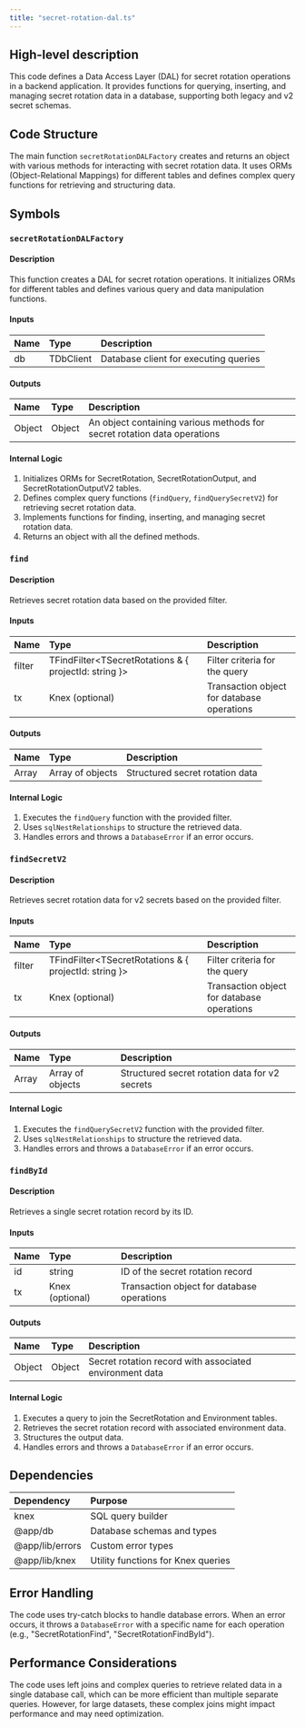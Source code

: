 ```yaml
---
title: "secret-rotation-dal.ts"
---
```


## High-level description
This code defines a Data Access Layer (DAL) for secret rotation operations in a backend application. It provides functions for querying, inserting, and managing secret rotation data in a database, supporting both legacy and v2 secret schemas.

## Code Structure
The main function `secretRotationDALFactory` creates and returns an object with various methods for interacting with secret rotation data. It uses ORMs (Object-Relational Mappings) for different tables and defines complex query functions for retrieving and structuring data.

## Symbols

### `secretRotationDALFactory`
#### Description
This function creates a DAL for secret rotation operations. It initializes ORMs for different tables and defines various query and data manipulation functions.

#### Inputs
| Name | Type | Description |
|:-----|:-----|:------------|
| db | TDbClient | Database client for executing queries |

#### Outputs
| Name | Type | Description |
|:-----|:-----|:------------|
| Object | Object | An object containing various methods for secret rotation data operations |

#### Internal Logic
1. Initializes ORMs for SecretRotation, SecretRotationOutput, and SecretRotationOutputV2 tables.
2. Defines complex query functions (`findQuery`, `findQuerySecretV2`) for retrieving secret rotation data.
3. Implements functions for finding, inserting, and managing secret rotation data.
4. Returns an object with all the defined methods.

### `find`
#### Description
Retrieves secret rotation data based on the provided filter.

#### Inputs
| Name | Type | Description |
|:-----|:-----|:------------|
| filter | TFindFilter&lt;TSecretRotations & { projectId: string }&gt; | Filter criteria for the query |
| tx | Knex (optional) | Transaction object for database operations |

#### Outputs
| Name | Type | Description |
|:-----|:-----|:------------|
| Array | Array of objects | Structured secret rotation data |

#### Internal Logic
1. Executes the `findQuery` function with the provided filter.
2. Uses `sqlNestRelationships` to structure the retrieved data.
3. Handles errors and throws a `DatabaseError` if an error occurs.

### `findSecretV2`
#### Description
Retrieves secret rotation data for v2 secrets based on the provided filter.

#### Inputs
| Name | Type | Description |
|:-----|:-----|:------------|
| filter | TFindFilter&lt;TSecretRotations & { projectId: string }&gt; | Filter criteria for the query |
| tx | Knex (optional) | Transaction object for database operations |

#### Outputs
| Name | Type | Description |
|:-----|:-----|:------------|
| Array | Array of objects | Structured secret rotation data for v2 secrets |

#### Internal Logic
1. Executes the `findQuerySecretV2` function with the provided filter.
2. Uses `sqlNestRelationships` to structure the retrieved data.
3. Handles errors and throws a `DatabaseError` if an error occurs.

### `findById`
#### Description
Retrieves a single secret rotation record by its ID.

#### Inputs
| Name | Type | Description |
|:-----|:-----|:------------|
| id | string | ID of the secret rotation record |
| tx | Knex (optional) | Transaction object for database operations |

#### Outputs
| Name | Type | Description |
|:-----|:-----|:------------|
| Object | Object | Secret rotation record with associated environment data |

#### Internal Logic
1. Executes a query to join the SecretRotation and Environment tables.
2. Retrieves the secret rotation record with associated environment data.
3. Structures the output data.
4. Handles errors and throws a `DatabaseError` if an error occurs.

## Dependencies
| Dependency | Purpose |
|:-----------|:--------|
| knex | SQL query builder |
| @app/db | Database schemas and types |
| @app/lib/errors | Custom error types |
| @app/lib/knex | Utility functions for Knex queries |

## Error Handling
The code uses try-catch blocks to handle database errors. When an error occurs, it throws a `DatabaseError` with a specific name for each operation (e.g., "SecretRotationFind", "SecretRotationFindById").

## Performance Considerations
The code uses left joins and complex queries to retrieve related data in a single database call, which can be more efficient than multiple separate queries. However, for large datasets, these complex joins might impact performance and may need optimization.